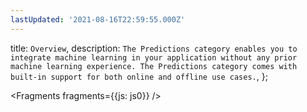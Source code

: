 ```yaml
---
lastUpdated: '2021-08-16T22:59:55.000Z'
---
```

  title: `Overview`,
  description: `The Predictions category enables you to integrate machine learning in your application without any prior machine learning experience. The Predictions category comes with built-in support for both online and offline use cases.`,
};


<Fragments fragments={{js: js0}} />
